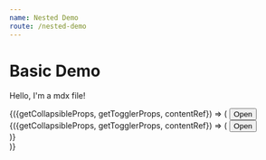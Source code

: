 ```yaml
---
name: Nested Demo
route: /nested-demo
---
```



# Basic Demo

Hello, I'm a mdx file!

<Collapse duration={2000}>
  {({getCollapsibleProps, getTogglerProps, contentRef}) => (
    <React.Fragment>
      <button {...getTogglerProps()}>Open</button>
      <div
        {...getCollapsibleProps({
          style: {
            borderRadius: 3,
            border: '1px solid paleviolet',
            background: 'lightblue'
          }
        })}
      >
        <div style={{minHeight: 200, border: '1px solid blue'}}>
          <Collapse defaultOpen duration={2000}>
            {({getCollapsibleProps, getTogglerProps, contentRef}) => (
              <React.Fragment>
                <button {...getTogglerProps({style: {display: 'block'}})}>Open</button>
                <div
                  {...getCollapsibleProps({
                    style: {
                      borderRadius: 3,
                      border: '1px solid paleviolet',
                      background: 'yellow'
                    }
                  })}
                >
                  <div
                    style={{
                      borderRadius: '50%',
                      background: 'blue',
                      height: '400px',
                      width: '100%',
                    }}
                  />
                </div>
              </React.Fragment>
            )}
          </Collapse>
          </div>
      </div>
    </React.Fragment>
  )}
</Collapse>
